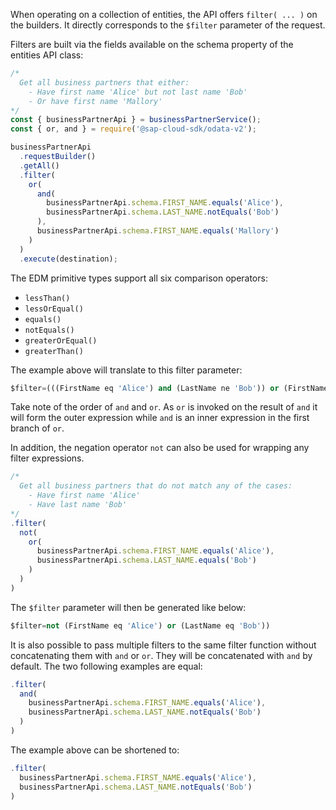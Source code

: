 When operating on a collection of entities, the API offers `filter( ... )` on the builders.
It directly corresponds to the `$filter` parameter of the request.

Filters are built via the fields available on the schema property of the entities API class:

```ts
/*
  Get all business partners that either:
    - Have first name 'Alice' but not last name 'Bob'
    - Or have first name 'Mallory'
*/
const { businessPartnerApi } = businessPartnerService();
const { or, and } = require('@sap-cloud-sdk/odata-v2');

businessPartnerApi
  .requestBuilder()
  .getAll()
  .filter(
    or(
      and(
        businessPartnerApi.schema.FIRST_NAME.equals('Alice'),
        businessPartnerApi.schema.LAST_NAME.notEquals('Bob')
      ),
      businessPartnerApi.schema.FIRST_NAME.equals('Mallory')
    )
  )
  .execute(destination);
```

The EDM primitive types support all six comparison operators:

- `lessThan()`
- `lessOrEqual()`
- `equals()`
- `notEquals()`
- `greaterOrEqual()`
- `greaterThan()`

The example above will translate to this filter parameter:

```sql
$filter=(((FirstName eq 'Alice') and (LastName ne 'Bob')) or (FirstName eq 'Mallory'))
```

Take note of the order of `and` and `or`.
As `or` is invoked on the result of `and` it will form the outer expression while `and` is an inner expression in the first branch of `or`.

In addition, the negation operator `not` can also be used for wrapping any filter expressions.

```ts
/*
  Get all business partners that do not match any of the cases:
    - Have first name 'Alice'
    - Have last name 'Bob'
*/
.filter(
  not(
    or(
      businessPartnerApi.schema.FIRST_NAME.equals('Alice'),
      businessPartnerApi.schema.LAST_NAME.equals('Bob')
    )
  )
)
```

The `$filter` parameter will then be generated like below:

```sql
$filter=not (FirstName eq 'Alice') or (LastName eq 'Bob'))
```

It is also possible to pass multiple filters to the same filter function without concatenating them with `and` or `or`.
They will be concatenated with `and` by default.
The two following examples are equal:

```ts
.filter(
  and(
    businessPartnerApi.schema.FIRST_NAME.equals('Alice'),
    businessPartnerApi.schema.LAST_NAME.notEquals('Bob')
  )
)
```

The example above can be shortened to:

```ts
.filter(
  businessPartnerApi.schema.FIRST_NAME.equals('Alice'),
  businessPartnerApi.schema.LAST_NAME.notEquals('Bob')
)
```
